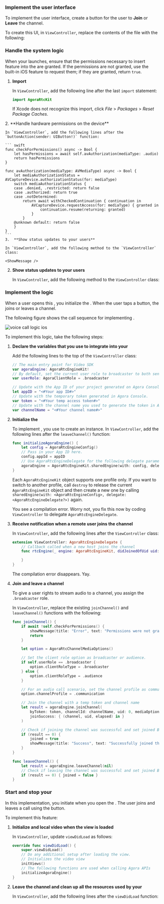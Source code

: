 

### Implement the user interface

To implement the user interface, create a button for the user to **Join** or **Leave** the channel.

To create this UI, in `ViewController`, replace the contents of the file with the following:

<CreateUI />

### Handle the system logic

When your <Vpl k="CLIENT" /> launches, ensure that the permissions necessary to insert <Vpd k="PRODUCT" /> feature into the <Vpl k="CLIENT" /> are granted. If the permissions are not granted, use the built-in iOS feature to request them; if they are granted, return `true`.

1.  **Import <Vpd k="SDK" />**

    In `ViewController`, add the following line after the last `import` statement:

    ```swift
    import AgoraRtcKit
    ```

    If Xcode does not recognize this import, click *File* > *Packages* > *Reset Package Caches*.
<PlatformWrapper platform="ios">
2.  **Handle hardware permissions on the device**

    In `ViewController`, add the following lines after the `buttonAction(sender: UIButton!)` function:

    ``` swift
    func checkForPermissions() async -> Bool {
        let hasPermissions = await self.avAuthorization(mediaType: .audio)
        return hasPermissions
    }

    func avAuthorization(mediaType: AVMediaType) async -> Bool {
        let mediaAuthorizationStatus = AVCaptureDevice.authorizationStatus(for: mediaType)
        switch mediaAuthorizationStatus {
        case .denied, .restricted: return false
        case .authorized: return true
        case .notDetermined:
            return await withCheckedContinuation { continuation in
                AVCaptureDevice.requestAccess(for: mediaType) { granted in
                    continuation.resume(returning: granted)
                }
            }
        @unknown default: return false
        }
    }
    ```
    3.  **Show status updates to your users**

    In `ViewController`, add the following method to the `ViewController` class:

    <ShowMessage />
</PlatformWrapper>
<PlatformWrapper platform="macos">

2.  **Show status updates to your users**

    In `ViewController`, add the following method to the `ViewController` class:

    <ShowMessage />
</PlatformWrapper>

### Implement the <Vpd k="PRODUCT" /> logic

When a user opens this <Vpl k="CLIENT" />, you initialize the <Vg k="ENGINE" />. When the user taps a button, the <Vpl k="CLIENT" /> joins or leaves a channel.

The following figure shows the call sequence for implementing <Vpd k="PRODUCT" />.

![voice call logic ios](/images/voice-sdk/voice-call-logic-ios.svg)

To implement this logic, take the following steps:

1.  **Declare the variables that you use to integrate <Vpd k="SDK" /> into your <Vpl k="CLIENT" />**

    Add the following lines to the top of the `ViewController` class:

    ``` swift
    // The main entry point for Video SDK
    var agoraEngine: AgoraRtcEngineKit!
    // By default, set the current user role to broadcaster to both send and receive streams.
    var userRole: AgoraClientRole = .broadcaster

    // Update with the App ID of your project generated on Agora Console.
    let appID = "<#Your app ID#>"
    // Update with the temporary token generated in Agora Console.
    var token = "<#Your temp access token#>"
    // Update with the channel name you used to generate the token in Agora Console.
    var channelName = "<#Your channel name#>"
    ```

2.  **Initialize the <Vg k="ENGINE" />**

    To implement <Vg k="COMPANY" /> <Vpd k="PRODUCT" />, you use <Vpd k="SDK" /> to create an <Vg k="ENGINE" /> instance. In `ViewController`, add the following lines after the `leaveChannel()` function:

    ``` swift
    func initializeAgoraEngine() {
        let config = AgoraRtcEngineConfig()
        // Pass in your App ID here.
        config.appId = appID
        // Use AgoraRtcEngineDelegate for the following delegate parameter.
        agoraEngine = AgoraRtcEngineKit.sharedEngine(with: config, delegate: self)
    }
    ```

    Each `AgoraRtcEngineKit` object supports one profile only. If you want to switch to another profile, call `destroy` to release the current `AgoraRtcEngineKit` object and then create a new one by calling `sharedEngine(with: <AgoraRtcEngineConfig>, delegate: <AgoraRtcEngineDelegate?>)` again.

    You see a compilation error. Worry not, you fix this now by coding `ViewController` to delegate `AgoraRtcEngineDelegate`.

3.  **Receive notification when a remote user joins the channel**

    In `ViewController`, add the following lines after the `ViewController` class:

    ``` swift
    extension ViewController: AgoraRtcEngineDelegate {
        // Callback called when a new host joins the channel
        func rtcEngine(_ engine: AgoraRtcEngineKit, didJoinedOfUid uid: UInt, elapsed: Int) {

        }
    }
    ```

    The compilation error disappears. Yay.

4.  **Join and leave a channel**

    To give a user rights to stream audio to a channel, you assign the `.broadcaster` role.

    In `ViewController`, replace the existing `joinChannel()` and `leaveChannel()` functions with the following:

    ``` swift
    func joinChannel() {
        if await !self.checkForPermissions() {
            showMessage(title: "Error", text: "Permissions were not granted")
            return
        }

        let option = AgoraRtcChannelMediaOptions()

        // Set the client role option as broadcaster or audience.
        if self.userRole == .broadcaster {
            option.clientRoleType = .broadcaster
        } else {
            option.clientRoleType = .audience
        }

        // For an audio call scenario, set the channel profile as communication.
        option.channelProfile = .communication

        // Join the channel with a temp token and channel name
        let result = agoraEngine.joinChannel(
            byToken: token, channelId: channelName, uid: 0, mediaOptions: option,
            joinSuccess: { (channel, uid, elapsed) in }
        )

        // Check if joining the channel was successful and set joined Bool accordingly
        if (result == 0) {
            joined = true
            showMessage(title: "Success", text: "Successfully joined the channel as \(self.userRole)")
        }
    }

    func leaveChannel() {
        let result = agoraEngine.leaveChannel(nil)
        // Check if leaving the channel was successful and set joined Bool accordingly
        if (result == 0) { joined = false }
    }
    ```

### Start and stop your <Vpl k="CLIENT" />

In this implementation, you initiate <Vpd k="SDK" /> when you open the <Vpl k="CLIENT" />. The <Vpl k="CLIENT" /> user joins and leaves a call using the button.

To implement this feature:

1.  **Initialize <Vpd k="SDK" /> and local video when the view is loaded**

    In `ViewController`, update `viewDidLoad` as follows:

    ``` swift
    override func viewDidLoad() {
        super.viewDidLoad()
        // Do any additional setup after loading the view.
        // Initializes the video view
        initViews()
        // The following functions are used when calling Agora APIs
        initializeAgoraEngine()
    }
    ```

2.  **Leave the channel and clean up all the resources used by your <Vpl k="CLIENT" />**

    In `ViewController`, add the following lines after the `viewDidLoad` function:

    <ViewDidDisappear />
